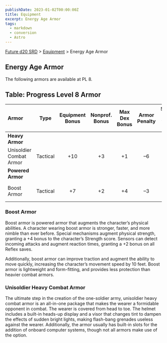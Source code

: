 ```yaml
---
publishDate: 2023-01-02T00:00:00Z
title: Equipment
excerpt: Energy Age Armor
tags:
  - markdown
  - conversion
  - Astro
---
```






[Future d20 SRD](/#futureD20) > [Equipment](future-d20-srd-equipment-index) > Energy Age Armor




## Energy Age Armor


The following armors are available at PL 8.


## Table: Progress Level 8 Armor 



| Armor | Type | Equipment Bonus	 | Nonprof. Bonus	 |Max Dex Bonus  | Armor Penalty |Speed (30 ft./20 ft.)  |Weight  |Purchase DC  | Restriction |
| :------------------------------- | :--: | :--: | :--: | :--: | :--: | :--: | :--: | :--: | --: |
| __Heavy Armor__  |  |  |  |  |  |  |  |  |  |
| Unisoldier Combat Armor | Tactical | +10 | +3 | +1 | –6 | 20 ft./15 ft. | 30 lb. | 19 | Lic (+1) |
| __Powered Armor__ |  |  |  |  |  |  |  |  |  |
| Boost Armor | Tactical | +7 | +2 | +4 | –3 | 20 ft./15 ft. | 20 lb. | 18 | Lic (+1) |



### Boost Armor


Boost armor is powered armor that augments the character’s physical abilities. A character wearing boost armor is stronger, faster, and more nimble than ever before. Special mechanisms augment physical strength, granting a +4 bonus to the character’s Strength score. Sensors can detect incoming attacks and augment reaction times, granting a +2 bonus on all Reflex saves.


Additionally, boost armor can improve traction and augment the ability to move quickly, increasing the character’s movement speed by 10 feet. Boost armor is lightweight and form-fitting, and provides less protection than heavier combat armors.


### Unisoldier Heavy Combat Armor


The ultimate step in the creation of the one-soldier army, unisoldier heavy combat armor is an all-in-one package that makes the wearer a formidable opponent in combat. The wearer is covered from head to toe. The helmet includes a built-in heads-up display and a visor that changes tint to dampen the effects of sudden bright lights, making flash-bang grenades useless against the wearer. Additionally, the armor usually has built-in slots for the addition of onboard computer systems, though not all armors make use of the option.



